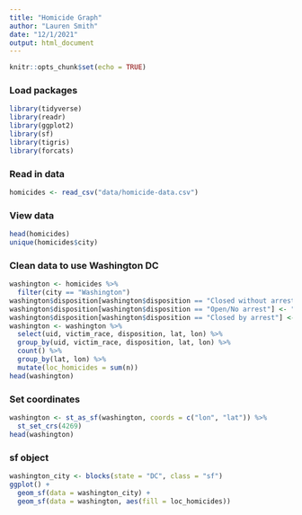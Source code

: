 ```yaml
---
title: "Homicide Graph"
author: "Lauren Smith"
date: "12/1/2021"
output: html_document
---
```


```r
knitr::opts_chunk$set(echo = TRUE)
```

### Load packages
```r
library(tidyverse)
library(readr)
library(ggplot2)
library(sf)
library(tigris)
library(forcats)
```


### Read in data
```r
homicides <- read_csv("data/homicide-data.csv")
```

### View data
```r
head(homicides)
unique(homicides$city)
```

### Clean data to use Washington DC
```r
washington <- homicides %>%
  filter(city == "Washington")
washington$disposition[washington$disposition == "Closed without arrest"] <- "unsolved"
washington$disposition[washington$disposition == "Open/No arrest"] <- "unsolved"
washington$disposition[washington$disposition == "Closed by arrest"] <- "solved"
washington <- washington %>%
  select(uid, victim_race, disposition, lat, lon) %>%
  group_by(uid, victim_race, disposition, lat, lon) %>%
  count() %>%
  group_by(lat, lon) %>%
  mutate(loc_homicides = sum(n))
head(washington)
```

### Set coordinates
```r
washington <- st_as_sf(washington, coords = c("lon", "lat")) %>%
  st_set_crs(4269)
head(washington)
```

### sf object
```r
washington_city <- blocks(state = "DC", class = "sf")
ggplot() + 
  geom_sf(data = washington_city) +
  geom_sf(data = washington, aes(fill = loc_homicides))
```


```r

```




















